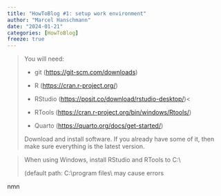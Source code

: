 ```yaml
---
title: "HowToBlog #1: setup work environment"
author: "Marcel Hanschmann"
date: "2024-01-21"
categories: [HowToBlog]
freeze: true
---
```


> You will need:
>
> -   git (<https://git-scm.com/downloads>)
>
> -   R (<https://cran.r-project.org/>)
>
> -   RStudio (<https://posit.co/download/rstudio-desktop/>)\<
>
> -   RTools (<https://cran.r-project.org/bin/windows/Rtools/>)
>
> -   Quarto (<https://quarto.org/docs/get-started/>)
>
> Download and install software. If you already have some of it, then make sure everything is the latest version.

> When using Windows, install RStudio and RTools to C:\\
>
> (default path: C:\\program files\\ may cause errors

nmn

